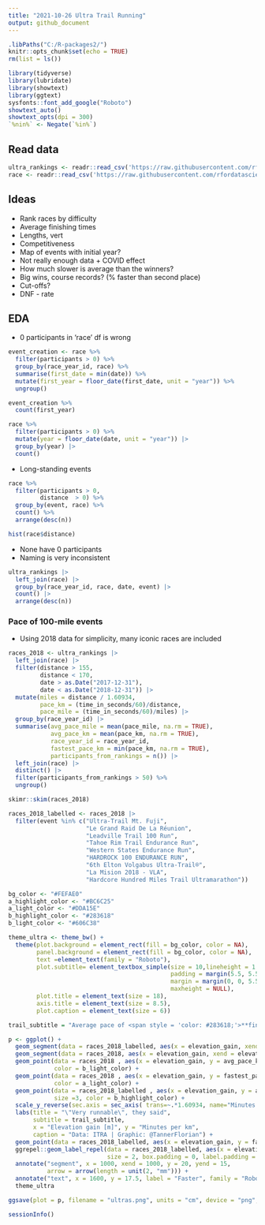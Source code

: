 ```yaml
---
title: "2021-10-26 Ultra Trail Running"
output: github_document
---
```


```r
.libPaths("C:/R-packages2/")
knitr::opts_chunk$set(echo = TRUE)
rm(list = ls())
```

```r
library(tidyverse)
library(lubridate)
library(showtext)
library(ggtext)
sysfonts::font_add_google("Roboto")
showtext_auto()
showtext_opts(dpi = 300)
`%nin%` <- Negate(`%in%`)
```

## Read data 

```r
ultra_rankings <- readr::read_csv('https://raw.githubusercontent.com/rfordatascience/tidytuesday/master/data/2021/2021-10-26/ultra_rankings.csv')
race <- readr::read_csv('https://raw.githubusercontent.com/rfordatascience/tidytuesday/master/data/2021/2021-10-26/race.csv')

```

## Ideas 

*	Rank races by difficulty
*	Average finishing times
*	Lengths, vert
*	Competitiveness
*	Map of events with initial year?
* Not really enough data + COVID effect 
*	How much slower is average than the winners?
*	Big wins, course records? (% faster than second place)
*	Cut-offs? 
* DNF - rate

## EDA

* 0 participants in 'race' df is wrong


```r
event_creation <- race %>% 
  filter(participants > 0) %>% 
  group_by(race_year_id, race) %>% 
  summarise(first_date = min(date)) %>% 
  mutate(first_year = floor_date(first_date, unit = "year")) %>% 
  ungroup()
```

```r
event_creation %>% 
  count(first_year)
```

```r
race %>%
  filter(participants > 0) %>% 
  mutate(year = floor_date(date, unit = "year")) |>
  group_by(year) |> 
  count()
```



* Long-standing events

```r
race %>% 
  filter(participants > 0,
         distance  > 0) %>% 
  group_by(event, race) %>% 
  count() %>% 
  arrange(desc(n))
```

```r
hist(race$distance)
```


* None have 0 participants
* Naming is very inconsistent


```r
ultra_rankings |>
  left_join(race) |>
  group_by(race_year_id, race, date, event) |>
  count() |>
  arrange(desc(n))
```


### Pace of 100-mile events

* Using 2018 data for simplicity, many iconic races are included 

```r
races_2018 <- ultra_rankings |>
  left_join(race) |>
  filter(distance > 155, 
         distance < 170,
         date > as.Date("2017-12-31"),
         date < as.Date("2018-12-31")) |>
  mutate(miles = distance / 1.60934,
         pace_km = (time_in_seconds/60)/distance,
         pace_mile = (time_in_seconds/60)/miles) |>
  group_by(race_year_id) |>
  summarise(avg_pace_mile = mean(pace_mile, na.rm = TRUE),
            avg_pace_km = mean(pace_km, na.rm = TRUE),
            race_year_id = race_year_id,
            fastest_pace_km = min(pace_km, na.rm = TRUE),
            participants_from_rankings = n()) |>
  left_join(race) |>
  distinct() |>
  filter(participants_from_rankings > 50) %>% 
  ungroup()
```

```r
skimr::skim(races_2018)
```


```r
races_2018_labelled <- races_2018 |>
  filter(event %in% c("Ultra-Trail Mt. Fuji", 
                      "Le Grand Raid De La Réunion", 
                      "Leadville Trail 100 Run",
                      "Tahoe Rim Trail Endurance Run",
                      "Western States Endurance Run",
                      "HARDROCK 100 ENDURANCE RUN",
                      "6th Elton Volgabus Ultra-Trail®",
                      "La Mision 2018 - VLA",
                      "Hardcore Hundred Miles Trail Ultramarathon"))
```


```r
bg_color <- "#FEFAE0"
a_highlight_color <- "#BC6C25"
a_light_color <- "#DDA15E"
b_highlight_color <- "#283618"
b_light_color <- "#606C38"

theme_ultra <- theme_bw() +
  theme(plot.background = element_rect(fill = bg_color, color = NA),
        panel.background = element_rect(fill = bg_color, color = NA),
        text =element_text(family = "Roboto"),
        plot.subtitle= element_textbox_simple(size = 10,lineheight = 1.3,
                                              padding = margin(5.5, 5.5, 5.5, 5.5),
                                              margin = margin(0, 0, 5.5, 0),
                                              maxheight = NULL),
        plot.title = element_text(size = 18),
        axis.title = element_text(size = 8.5),
        plot.caption = element_text(size = 6)) 

trail_subtitle = "Average pace of <span style = 'color: #283618;'>**finishers**</span> and <span style = 'color: #BC6C25;'>**winners**</span> of 100 mile trail races in 2018"

```


```r
p <- ggplot() +
  geom_segment(data = races_2018_labelled, aes(x = elevation_gain, xend = elevation_gain, y = fastest_pace_km, yend= avg_pace_km), alpha = 0.5) +
  geom_segment(data = races_2018, aes(x = elevation_gain, xend = elevation_gain, y = fastest_pace_km, yend= avg_pace_km), alpha = 0.2) +
  geom_point(data = races_2018 , aes(x = elevation_gain, y = avg_pace_km),  
             color = b_light_color) +
  geom_point(data = races_2018 , aes(x = elevation_gain, y = fastest_pace_km), 
             color = a_light_color) +
  geom_point(data = races_2018_labelled , aes(x = elevation_gain, y = avg_pace_km), 
             size =3, color = b_highlight_color) +
  scale_y_reverse(sec.axis = sec_axis( trans=~.*1.60934, name="Minutes per mile")) +
  labs(title = "\"Very runnable\", they said",
       subtitle = trail_subtitle,
       x = "Elevation gain [m]", y = "Minutes per km",
       caption = "Data: ITRA | Graphic: @TannerFlorian") +
  geom_point(data = races_2018_labelled, aes(x = elevation_gain, y = fastest_pace_km),  color = a_highlight_color, size= 3) +
  ggrepel::geom_label_repel(data = races_2018_labelled, aes(x = elevation_gain, y = fastest_pace_km, label = event),  direction = "y", min.segment.length = 0, hjust= 0, force =5, fill = bg_color, seed = 123, family = "Roboto",
                            size = 2, box.padding = 0, label.padding = 0.15) +
  annotate("segment", x = 1000, xend = 1000, y = 20, yend = 15,
           arrow = arrow(length = unit(2, "mm"))) +
  annotate("text", x = 1600, y = 17.5, label = "Faster", family = "Roboto", size = 3, color = "black") +
  theme_ultra
```


```r
ggsave(plot = p, filename = "ultras.png", units = "cm", device = "png", width = 12, height = 8, dpi = 300, scale = 1.2, type = "cairo")
```


```r
sessionInfo()
```



